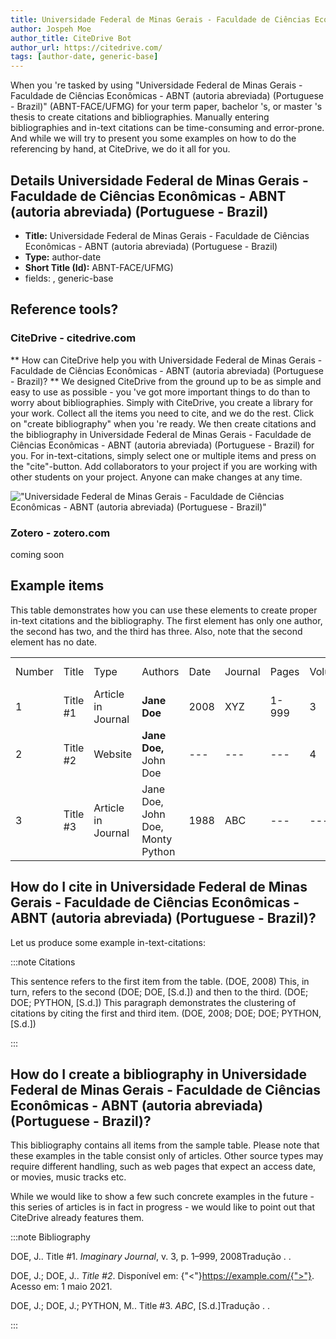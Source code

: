 ```yaml
---
title: Universidade Federal de Minas Gerais - Faculdade de Ciências Econômicas - ABNT (autoria abreviada) (Portuguese - Brazil)
author: Jospeh Moe
author_title: CiteDrive Bot
author_url: https://citedrive.com/
tags: [author-date, generic-base]
---
```


When you 're tasked by using "Universidade Federal de Minas Gerais - Faculdade de Ciências Econômicas - ABNT (autoria abreviada) (Portuguese - Brazil)" (ABNT-FACE/UFMG) for your term paper, bachelor 's, or master 's thesis to create citations and bibliographies.
Manually entering bibliographies and in-text citations can be time-consuming and error-prone. And while we will try to present you some examples on how to do the referencing by hand, at CiteDrive, we do it all for you.

## Details  Universidade Federal de Minas Gerais - Faculdade de Ciências Econômicas - ABNT (autoria abreviada) (Portuguese - Brazil)
* **Title:** Universidade Federal de Minas Gerais - Faculdade de Ciências Econômicas - ABNT (autoria abreviada) (Portuguese - Brazil)
* **Type:** author-date
* **Short Title (Id):** ABNT-FACE/UFMG)
* fields: , generic-base

## Reference tools?
### CiteDrive - citedrive.com
** How can CiteDrive help you with Universidade Federal de Minas Gerais - Faculdade de Ciências Econômicas - ABNT (autoria abreviada) (Portuguese - Brazil)? **
We designed CiteDrive from the ground up to be as simple and easy to use as possible - you 've got more important things to do than to worry about bibliographies. Simply with CiteDrive, you create a library for your work. Collect all the items you need to cite, and we do the rest. Click on "create bibliography" when you 're ready. We then create citations and the bibliography in Universidade Federal de Minas Gerais - Faculdade de Ciências Econômicas - ABNT (autoria abreviada) (Portuguese - Brazil) for you. For in-text-citations, simply select one or multiple items and press on the "cite"-button. Add collaborators to your project if you are working with other students on your project. Anyone can make changes at any time.


!["Universidade Federal de Minas Gerais - Faculdade de Ciências Econômicas - ABNT (autoria abreviada) (Portuguese - Brazil)"](images/universidade-federal-de-minas-gerais--faculdade-de-ciencias-economicas--abnt-autoria-abreviada-portuguese--brazil.svg "Choose Universidade Federal de Minas Gerais - Faculdade de Ciências Econômicas - ABNT (autoria abreviada) (Portuguese - Brazil) in the CiteDrive App")

### Zotero - zotero.com

coming soon

## Example items

This table demonstrates how you can use these elements to create proper in-text citations and the bibliography. The first element has only one author, the second has two, and the third has three. Also, note that the second element has no date.


<table>
  <tr>
   <td>Number
   </td>
   <td>Title
   </td>
   <td>Type
   </td>
   <td>Authors
   </td>
   <td>Date
   </td>
   <td>Journal
   </td>
   <td>Pages
   </td>
   <td>Volume
   </td>
   <td>Issue
   </td>
   <td>Access Date
   </td>
  </tr>
  <tr>
   <td>1
   </td>
   <td>Title #1
   </td>
   <td>Article in Journal
   </td>
   <td><strong>Jane Doe</strong>
   </td>
   <td>2008
   </td>
   <td>XYZ
   </td>
   <td>1-999
   </td>
   <td>3
   </td>
   <td>2
   </td>
   <td>--
   </td>
  </tr>
  <tr>
   <td>
2
   </td>
   <td>Title #2
   </td>
   <td>Website
   </td>
   <td><strong>Jane Doe, </strong>John Doe
   </td>
   <td>---
   </td>
   <td>---
   </td>
   <td>---
   </td>
   <td>4
   </td>
   <td>---
   </td>
   <td>2020-05-01
   </td>
  </tr>
  <tr>
   <td>3
   </td>
   <td>Title #3
   </td>
   <td>Article in Journal
   </td>
   <td>Jane Doe, John Doe, Monty Python
   </td>
   <td>1988
   </td>
   <td>ABC
   </td>
   <td>---
   </td>
   <td>---
   </td>
   <td>16
   </td>
   <td>---
   </td>
  </tr>
</table>



## How do I cite in  Universidade Federal de Minas Gerais - Faculdade de Ciências Econômicas - ABNT (autoria abreviada) (Portuguese - Brazil)?

Let us produce some example in-text-citations:

:::note Citations


This sentence refers to the first item from the table. (DOE, 2008) This, in turn, refers to the second (DOE; DOE, [S.d.])
and then to the third.  (DOE; DOE; PYTHON, [S.d.])
This paragraph demonstrates the clustering of citations by citing the first and third item. (DOE, 2008; DOE; DOE; PYTHON, [S.d.])

:::

## How do I create a bibliography in Universidade Federal de Minas Gerais - Faculdade de Ciências Econômicas - ABNT (autoria abreviada) (Portuguese - Brazil)?

This bibliography contains all items from the sample table. Please note that these examples in the table consist only of articles. Other source types may require different handling, such as web pages that expect an access date, or movies, music tracks etc.

While we would like to show a few such concrete examples in the future - this series of articles is in fact in progress - we would like to point out that CiteDrive already features them.

:::note Bibliography

DOE, J.. Title #1. <i>Imaginary Journal</i>, v. 3, p. 1–999, 2008Tradução . .

DOE, J.; DOE, J.. <i>Title #2</i>. Disponível em: {"<"}https://example.com/{">"}. Acesso em: 1 maio 2021. 

DOE, J.; DOE, J.; PYTHON, M.. Title #3. <i>ABC</i>, [S.d.]Tradução . .



:::


        